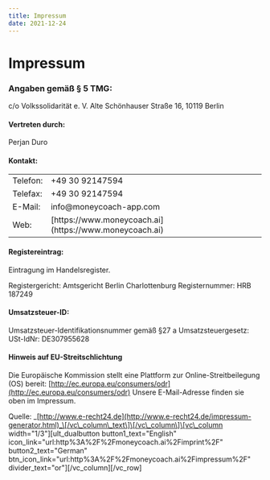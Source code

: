```yaml
---
title: Impressum 
date: 2021-12-24
---
```


# Impressum

### Angaben gemäß § 5 TMG:

c/o Volkssolidarität e. V. Alte Schönhauser Straße 16, 10119 Berlin

#### Vertreten durch:

Perjan Duro

#### Kontakt:

<table><tbody><tr><td>Telefon:</td><td>+49 30 92147594</td></tr><tr><td>Telefax:</td><td>+49 30 92147594</td></tr><tr><td>E-Mail:</td><td>info@moneycoach-app.com</td></tr><tr><td>Web:</td><td>[https://www.moneycoach.ai](https://www.moneycoach.ai)</td></tr></tbody></table>

#### Registereintrag:

Eintragung im Handelsregister.

Registergericht: Amtsgericht Berlin Charlottenburg Registernummer: HRB 187249

#### Umsatzsteuer-ID:

Umsatzsteuer-Identifikationsnummer gemäß §27 a Umsatzsteuergesetz: USt-IdNr: DE307955628

#### Hinweis auf EU-Streitschlichtung

Die Europäische Kommission stellt eine Plattform zur Online-Streitbeilegung (OS) bereit: [http://ec.europa.eu/consumers/odr](http://ec.europa.eu/consumers/odr) Unsere E-Mail-Adresse finden sie oben im Impressum.

Quelle: _[http://www.e-recht24.de](http://www.e-recht24.de/impressum-generator.html)_\[/vc\_column\_text\]\[/vc\_column\]\[vc\_column width="1/3"\]\[ult\_dualbutton button1\_text="English" icon\_link="url:http%3A%2F%2Fmoneycoach.ai%2Fimprint%2F" button2\_text="German" btn\_icon\_link="url:http%3A%2F%2Fmoneycoach.ai%2Fimpressum%2F" divider\_text="or"\]\[/vc\_column\]\[/vc\_row\]
